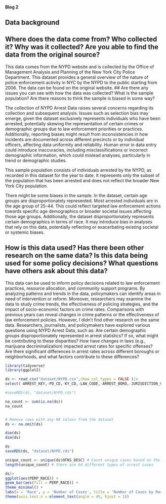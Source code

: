 #### Blog 2

## Data background
## Where does the data come from? Who collected it? Why was it collected? Are you able to find the data from the original source?

This data comes from the NYPD website and is collected by the Office of Management Analysis and Planning of the New York City Police Department. This dataset provides a general overview of the nature of police enforcement activity in NYC by the NYPD to the public starting from 2006. The data can be found on the original website.
## Are there any issues you can see with how the data was collected? What is the sample population? Are there reasons to think the sample is biased in some way?\

The collection of NYPD Arrest Data raises several concerns regarding its collection and subsequent analysis. Issues such as selection bias may emerge, given the dataset exclusively represents individuals who have been arrested, potentially skewing the representation of certain crimes or demographic groups due to law enforcement priorities or practices. Additionally, reporting biases might result from inconsistencies in how incidents are documented across different precincts or by individual officers, affecting data uniformity and reliability. Human error in data entry could introduce inaccuracies, including misclassifications or incorrect demographic information, which could mislead analyses, particularly in trend or demographic studies.

This sample population consists of individuals arrested by the NYPD, as recorded in this dataset for the year to date. It represents only the subset of the population that has been arrested and does not reflect the broader New York City population.

There might be some biases in the sample. In the dataset, certain age groups are disproportionately represented. Most arrested individuals are in the age group of 25-44. This could reflect targeted law enforcement actions towards specific age demographics or broader societal issues affecting those age groups. Additionally, the dataset disproportionately represents certain demographics in terms of race. It may introduce bias in analyses that rely on this data, potentially reflecting or exacerbating existing societal or systemic biases.

## How is this data used? Has there been other research on the same data? Is this data being used for some policy decisions? What questions have others ask about this data?

This data can be used to inform policy decisions related to law enforcement practices, resource allocation, and community support programs. By analyzing patterns and trends in the data, policymakers can identify areas in need of intervention or reform. Moreover, researchers may examine the data to study crime trends, the effectiveness of policing strategies, and the impact of socio-economic factors on crime rates. Comparisons with previous years can reveal changes in crime patterns or the effectiveness of law enforcement policies. However, I didn’t find other research on the same data. Researchers, journalists, and policymakers have explored various questions using NYPD Arrest Data, such as: Are certain demographic groups disproportionately represented in arrest statistics? If so, what might be contributing to these disparities? How have changes in laws (e.g., marijuana decriminalization) impacted arrest rates for specific offenses? Are there significant differences in arrest rates across different boroughs or neighborhoods, and what factors contribute to these differences?



```r
library(tidyverse) 
library(ggplot2)
```


```r
ds <- read_csv("dataset/NYPD.csv",show_col_types = FALSE )|>
select(-ARREST_KEY,-PD_CD,-KY_CD,-LAW_CODE,-ARREST_BORO,-JURISDICTION_CODE) 

#saveRDS(ds, "dataset/NYPD.rds")

```


```r
na_count <- sum(is.na(ds))
na_count


# Remove rows with any NA values from the dataset
ds <- na.omit(ds) 

dim(ds)
dim(ds) 
```

```r
ds
saveRDS(ds, "dataset/NYPD.rds")
```


```r
unique_count <- unique(ds$OFNS_DESC) # Count unique cases based on the "OFNS_DESC" 
length(unique_count) # there are 64 different types of arrest cases 
```


```r
ds|>
ggplot(aes(PERP_RACE)) +
geom_bar(aes(fill = PERP_RACE)) +
theme_minimal() +
labs(x = 'Race', y = 'Number of Cases', title = 'Number of Cases by Race') +
theme(axis.text.x = element_text(angle = 45, hjust = 1))
```






